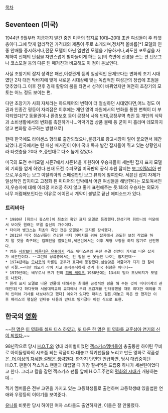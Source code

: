 [[목차]]
== Seventeen (미국) ==

1944년 9월부터 지금까지 발간 중인 미국의 잡지로 10대~20대 초반 여성들이 주 타겟층이다.그에 맞게 합리적인 가격대의 제품이 주로 소개되며,정치적 올바름[*1 모델의 인종 안배를 중시하거나,전문 모델이 아닌 일반인 모델을 기용하거나,과도한 포토샵을 자제하여 신체의 단점을 자연스럽게 받아들이게 하는 등]의 측면에 신경을 쓰는 편.틴보그나 코스모걸 등의 다른 틴 매거진과 비교해도 이 점이 돋보인다.


사실 초창기의 잡지 성격은 패션,이성관계 등의 일상적인 문제보다는 변화의 초기 시대였던 2차 대전 막바지에 맞게 새로운 시대상에 맞는 독립적인 여성관의 정립에 초점을 맞추었다.그 이후 전후 경제 활황의 붐을 타면서 성격이 바뀌었지만 여전히 초창기의 모토는 어느 정도 보이는 편.



다만 초창기가 사회 자체라는 하드웨어의 변혁이 더 절실하던 시대였다면,어느 정도 여권과 인종간 평등이 자리잡은 이후에는 개인 영역 차원에서의 변화를 통한 변혁이 더 부각되었다[*2 동물권이나 환경보호 등이 공장식 사육 반대,공정무역 촉진 등 개인의 식탁과 소비생활에서의 변화를 촉진하거나...악덕기업 상품 불매 등 굳이 피 흘리며 데모하지 않고 변화랄 추구하는 방향으로]

한때 한국에도 라이센스 형태로 출간되었으나,불경기로 광고시장이 얼어 붙으면서 폐간되었다.한국에서는 틴 패션 매거진이 이미 국내 독자 발간 잡지들이 쥐고 있는 상황인지라 타겟층을 20대 초,중반대로 다소 높게 잡았다.

미국의 도전 수퍼모델 시즌7에서 시즌14을 후원하여 우승자들이 세븐틴 잡지 표지 모델의 기회를 얻게 하였다.현재 도전 수퍼모델 미국판의 공식 후원 잡지는 [[보그]]이탈리아 판으로,우승자는 보그 이탈리아의 스페셜판인 보그 뷰티에 참여한다.
세븐틴 잡지 자체가 일상적인 잡지이고 고정화 된 미디어의 압박에서 어린 여성들을 해방한다는 모토여서인지,우승자에 대해 이러쿵 저러쿵 하지 않고 좋게 표현해주는 듯.1화의 우승자는 외모가 너무 저렴해보인다는 이유로 에이전시 계약이 불발로 끝난 에피소드가 있다.

=== 트리비아 ===

 * 1980년 [휘트니 휴스턴]이 최초의 흑인 표지 모델로 등장했다.전성기적 휘트니의 미모에서 보이듯 원래는 모델 출신의 가수이다.
 * 타이라 뱅크스는 최초의 흑인 전문 모델로서 표지를 장식했다.
 * 2012년 미국 청소년들이 건강한 바디 이미지를 위해 잡지에서 과도한 보정 작업을 하지 말 것을 촉구하는 캠페인을 벌였는데,세븐틴에서는 이후 체형 보정을 하지 않기로 선언했다.
 * 영화 [[사랑보다 아름다운 유혹]]에서 리즈 위더스푼의 혼전 순결 선언이 기사로 나온 잡지가 세븐틴이다. ~~그런데 상류층에서는 안 입을 싼 옷들만 나오는 잡지인데~~ 
 * 1974년에는 [[모나코]]의 카롤린 공주가 표지에 등장했다.심술맞은 아줌마가 되기 전 참하던 시절.~~다만 외모가 각이 지고 큼직큼직하게 생겨 한국 취향은 아니다~~
 * 1979년에는 배우로서 뜨기 전의 [[피비 케이츠]],1988년에는 13세의 밀라 조보비치가 모델로 나왔다.
 * 원래 표지 모델로 나온 인물에 대해서는 최대한 긍정적인 평을 해 주는 것이 미디어계의 관례인데[*2 하다못해 서울대학교의 교지에서 무려 조갑제를 인터뷰했을 때도 최대한 예의를 지켜 인터뷰 기사를 내보내려고 했다] 예외가 있다면 패리스 힐튼.대놓고 욕은 안 했지만 이후 패리스의 행실은 인터뷰 내용과 반대로 망가졌다 이런 식으로 표현.
== 한국의 [[영화]] ==

~~[[은지원|한 명은]] [[응답하라 1997/등장인물#fn19|이 영화를 셀프 디스 하였고]], [[장수원|또 다른 한 명은]] [[부부 클리닉 사랑과 전쟁#s-3.1|이 영화를 교훈삼아 연기의 신이 되었다.]]~~

98년작으로 당시 [[H.O.T.]]와 양대 라이벌이었던 [[젝스키스]]멤버들이 총출동한 하이틴 무비로 아이돌영화의 시초쯤 되는 작품이다.대놓고 젝키팬들을 노리고 만든 영화로 작품성은..[[더 이상의 자세한 설명은 생략한다]]. 한가지 단면만 언급하면, 당시 대립중이던 H.O.T. 팬들이 잭스키스 팬들과 대립할 때 가장 잘써먹은 드립중 하나가 세븐틴이었다고 한다. 그리고 칼을 갈던 잭스키스 팬들 앞에 H.O.T.주연의 [[평화의 시대]]가 개봉하는데...

젝키 멤버들은 전부 고민을 가지고 있는 고등학생들로 출연하며 고등학생떄 있을법한 연애와 우정등의 이야기를 보여준다.

[[유니]]를 비롯한 당시 하이틴 여자 스타들도 출연하지만, 이들은 잘 안풀렸다.  

